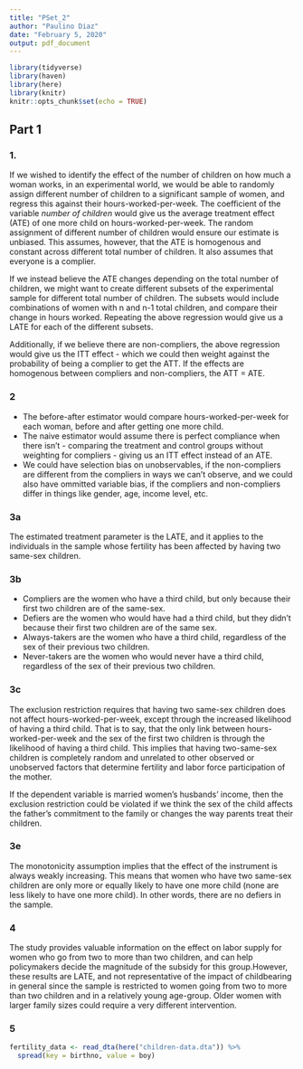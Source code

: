 ```yaml
---
title: "PSet_2"
author: "Paulino Diaz"
date: "February 5, 2020"
output: pdf_document
---
```


```r
library(tidyverse)
library(haven)
library(here)
library(knitr)
knitr::opts_chunk$set(echo = TRUE)
```

## Part 1

### 1.

If we wished to identify the effect of the number of children on how much a woman works, in an experimental world, we would be able to randomly assign different number of children to a significant sample of women, and regress this against their hours-worked-per-week. The coefficient of the variable _number of children_ would give us the average treatment effect (ATE) of one more child on hours-worked-per-week. The random assignment of different number of children would ensure our estimate is unbiased. This assumes, however, that the ATE is homogenous and constant across different total number of children. It also assumes that everyone is a complier.

If we instead believe the ATE changes depending on the total number of children, we might want to create different subsets of the experimental sample for different total number of children. The subsets would include combinations of women with n and n-1 total children, and compare their change in hours worked. Repeating the above regression would give us a LATE for each of the different subsets.

Additionally, if we believe there are non-compliers, the above regression would give us the ITT effect - which we could then weight against the probability of being a complier to get the ATT. If the effects are homogenous between compliers and non-compliers, the ATT = ATE.

### 2

* The before-after estimator would compare hours-worked-per-week for each woman, before and after getting one more child.
* The naive estimator would assume there is perfect compliance when there isn't - comparing the treatment and control groups without weighting for compliers - giving us an ITT effect instead of an ATE.
* We could have selection bias on unobservables, if the non-compliers are different from the compliers in ways we can't observe, and we could also have ommitted variable bias, if the compliers and non-compliers differ in things like gender, age, income level, etc.

### 3a

The estimated treatment parameter is the LATE, and it applies to the individuals in the sample whose fertility has been affected by having two same-sex children.

### 3b

* Compliers are the women who have a third child, but only because their first two children are of the same-sex.
* Defiers are the women who would have had a third child, but they didn't because their first two children are of the same sex.
* Always-takers are the women who have a third child, regardless of the sex of their previous two children.
* Never-takers are the women who would never have a third child, regardless of the sex of their previous two children.

### 3c

The exclusion restriction requires that having two same-sex children does not affect hours-worked-per-week, except through the increased likelihood of having a third child. That is to say, that the only link between hours-worked-per-week and the sex of the first two children is through the likelihood of having a third child. This implies that having two-same-sex children is completely random and unrelated to other observed or unobserved factors that determine fertility and labor force participation of the mother.

If the dependent variable is married women's husbands' income, then the exclusion restriction could be violated if we think the sex of the child affects the father's commitment to the family or changes the way parents treat their children.

### 3e

The monotonicity assumption implies that the effect of the instrument is always weakly increasing. This means that women who have two same-sex children are only more or equally likely to have one more child (none are less likely to have one more child). In other words, there are no defiers in the sample.

### 4

The study provides valuable information on the effect on labor supply for women who go from two to more than two children, and can help policymakers decide the magnitude of the subsidy for this group.However, these results are LATE, and not representative of the impact of childbearing in general since the sample is restricted to women going from two to more than two children and in a relatively young age-group. Older women with larger family sizes could require a very different intervention.

### 5

```r
fertility_data <- read_dta(here("children-data.dta")) %>%
  spread(key = birthno, value = boy)




```


